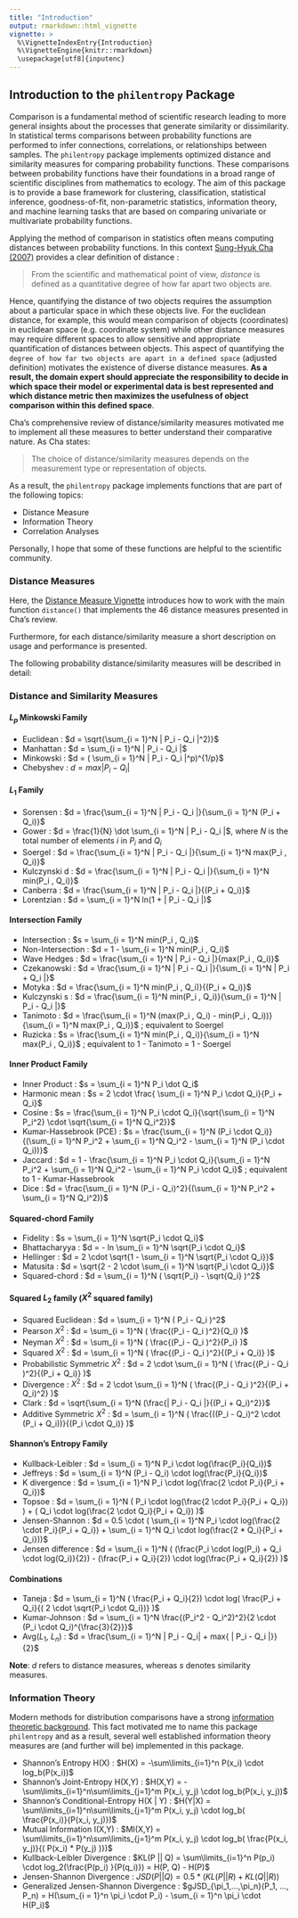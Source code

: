 ```yaml
---
title: "Introduction"
output: rmarkdown::html_vignette
vignette: >
  %\VignetteIndexEntry{Introduction}
  %\VignetteEngine{knitr::rmarkdown}
  \usepackage[utf8]{inputenc}
---
```


## Introduction to the `philentropy` Package

Comparison is a fundamental method of scientific research leading to more general insights about the processes that generate similarity or dissimilarity. In statistical terms comparisons between probability functions are performed to infer connections, correlations, or relationships between samples. The `philentropy` package implements optimized distance and similarity measures for comparing probability functions. These comparisons between probability functions have their foundations in a broad range of scientific disciplines from mathematics to ecology. The aim of this package is to provide a base framework for clustering, classification, statistical inference, goodness-of-fit, non-parametric statistics, information theory, and machine learning tasks that are based on comparing univariate or multivariate probability functions.

Applying the method of comparison in statistics often means computing distances between probability functions. In this context [Sung-Hyuk Cha (2007)](https://users.uom.gr/~kouiruki/sung.pdf) provides a clear definition of distance : 

> From the scientific and mathematical point of view, _distance_ is defined as a quantitative degree of how far apart two objects are.

Hence, quantifying the distance of two objects requires the assumption about a particular space in which these objects live. For the euclidean distance, for example, this would mean comparison of objects (coordinates) in euclidean space (e.g. coordinate system) while other distance measures may require different spaces to allow sensitive and appropriate quantification of distances between objects. This aspect of quantifying the `degree of how far two objects are apart in a defined space` (adjusted definition) motivates the existence of diverse distance measures. __As a result, the domain expert should appreciate the responsibility to decide in which space their model or experimental data is best represented and which distance metric then maximizes the usefulness of object comparison within this defined space__.   

Cha's comprehensive review of distance/similarity measures motivated me to implement all these measures to better understand their comparative nature. As Cha states:

> The choice of distance/similarity measures depends on the measurement type or representation of objects.

As a result, the `philentropy` package implements functions that are part of the following topics:

* Distance Measure
* Information Theory
* Correlation Analyses

Personally, I hope that some of these functions are helpful to the scientific community.

### Distance Measures

Here, the [Distance Measure Vignette](https://github.com/drostlab/philentropy/blob/master/vignettes/Distances.Rmd) introduces how to work with the main function `distance()` that implements the 46 distance measures presented in Cha's review.

Furthermore, for each distance/similarity measure a short description on usage and performance is presented.

The following probability distance/similarity measures will be described in detail:

### Distance and Similarity Measures 

#### $L_p$ Minkowski Family
* Euclidean : $d = \sqrt{\sum_{i = 1}^N | P_i - Q_i |^2)}$
* Manhattan : $d = \sum_{i = 1}^N | P_i - Q_i |$
* Minkowski : $d = ( \sum_{i = 1}^N | P_i - Q_i |^p)^{1/p}$
* Chebyshev : $d = max | P_i - Q_i |$

#### $L_1$ Family
* Sorensen : $d = \frac{\sum_{i = 1}^N | P_i - Q_i |}{\sum_{i = 1}^N (P_i + Q_i)}$
* Gower : $d = \frac{1}{N} \dot \sum_{i = 1}^N | P_i - Q_i |$, where $N$ is the total number of elements $i$ in $P_i$ and $Q_i$
* Soergel : $d = \frac{\sum_{i = 1}^N | P_i - Q_i |}{\sum_{i = 1}^N max(P_i , Q_i)}$
* Kulczynski d : $d = \frac{\sum_{i = 1}^N | P_i - Q_i |}{\sum_{i = 1}^N min(P_i , Q_i)}$
* Canberra : $d = \frac{\sum_{i = 1}^N | P_i - Q_i |}{(P_i + Q_i)}$
* Lorentzian : $d = \sum_{i = 1}^N ln(1 + | P_i - Q_i |)$

#### Intersection Family
* Intersection : $s = \sum_{i = 1}^N min(P_i , Q_i)$
* Non-Intersection : $d = 1 - \sum_{i = 1}^N min(P_i , Q_i)$
* Wave Hedges : $d = \frac{\sum_{i = 1}^N | P_i - Q_i |}{max(P_i , Q_i)}$
* Czekanowski : $d = \frac{\sum_{i = 1}^N | P_i - Q_i |}{\sum_{i = 1}^N | P_i + Q_i |}$
* Motyka : $d = \frac{\sum_{i = 1}^N min(P_i , Q_i)}{(P_i + Q_i)}$
* Kulczynski s : $d = \frac{\sum_{i = 1}^N min(P_i , Q_i)}{\sum_{i = 1}^N | P_i - Q_i |}$
* Tanimoto : $d = \frac{\sum_{i = 1}^N (max(P_i , Q_i) - min(P_i , Q_i))}{\sum_{i = 1}^N max(P_i , Q_i)}$ ; equivalent to Soergel
* Ruzicka : $s = \frac{\sum_{i = 1}^N min(P_i , Q_i)}{\sum_{i = 1}^N max(P_i , Q_i)}$ ; equivalent to 1 - Tanimoto = 1 - Soergel 

#### Inner Product Family
* Inner Product : $s = \sum_{i = 1}^N P_i \dot Q_i$
* Harmonic mean : $s = 2 \cdot \frac{ \sum_{i = 1}^N P_i \cdot Q_i}{P_i + Q_i}$
* Cosine : $s = \frac{\sum_{i = 1}^N P_i \cdot Q_i}{\sqrt{\sum_{i = 1}^N P_i^2} \cdot \sqrt{\sum_{i = 1}^N Q_i^2}}$
* Kumar-Hassebrook (PCE) : $s = \frac{\sum_{i = 1}^N (P_i \cdot Q_i)}{(\sum_{i = 1}^N P_i^2 + \sum_{i = 1}^N Q_i^2 - \sum_{i = 1}^N (P_i \cdot Q_i))}$
* Jaccard : $d = 1 - \frac{\sum_{i = 1}^N P_i \cdot Q_i}{\sum_{i = 1}^N P_i^2 + \sum_{i = 1}^N Q_i^2 - \sum_{i = 1}^N P_i \cdot Q_i}$ ; equivalent to 1 - Kumar-Hassebrook
* Dice : $d = \frac{\sum_{i = 1}^N (P_i - Q_i)^2}{(\sum_{i = 1}^N P_i^2 + \sum_{i = 1}^N Q_i^2)}$

#### Squared-chord Family
* Fidelity : $s = \sum_{i = 1}^N \sqrt{P_i \cdot Q_i}$
* Bhattacharyya : $d = - ln \sum_{i = 1}^N \sqrt{P_i \cdot Q_i}$
* Hellinger : $d = 2 \cdot \sqrt{1 - \sum_{i = 1}^N \sqrt{P_i \cdot Q_i}}$
* Matusita : $d = \sqrt{2 - 2 \cdot \sum_{i = 1}^N \sqrt{P_i \cdot Q_i}}$
* Squared-chord : $d = \sum_{i = 1}^N ( \sqrt{P_i} - \sqrt{Q_i} )^2$

#### Squared $L_2$ family ($X^2$ squared family)
* Squared Euclidean : $d = \sum_{i = 1}^N ( P_i - Q_i )^2$
* Pearson $X^2$ : $d = \sum_{i = 1}^N ( \frac{(P_i - Q_i )^2}{Q_i} )$
* Neyman $X^2$ : $d = \sum_{i = 1}^N ( \frac{(P_i - Q_i )^2}{P_i} )$
* Squared $X^2$ : $d = \sum_{i = 1}^N ( \frac{(P_i - Q_i )^2}{(P_i + Q_i)} )$
* Probabilistic Symmetric $X^2$ : $d = 2 \cdot \sum_{i = 1}^N ( \frac{(P_i - Q_i )^2}{(P_i + Q_i)} )$
* Divergence : $X^2$ : $d = 2 \cdot \sum_{i = 1}^N ( \frac{(P_i - Q_i )^2}{(P_i + Q_i)^2} )$
* Clark : $d = \sqrt{\sum_{i = 1}^N (\frac{| P_i - Q_i |}{(P_i + Q_i)^2}}$
* Additive Symmetric $X^2$ : $d = \sum_{i = 1}^N ( \frac{((P_i - Q_i)^2 \cdot (P_i + Q_i))}{(P_i \cdot Q_i)} )$

#### Shannon's Entropy Family
* Kullback-Leibler : $d = \sum_{i = 1}^N P_i \cdot log(\frac{P_i}{Q_i})$
* Jeffreys : $d = \sum_{i = 1}^N (P_i - Q_i) \cdot log(\frac{P_i}{Q_i})$
* K divergence : $d = \sum_{i = 1}^N P_i \cdot log(\frac{2 \cdot P_i}{P_i + Q_i})$
* Topsoe : $d = \sum_{i = 1}^N ( P_i \cdot log(\frac{2 \cdot P_i}{P_i + Q_i}) ) + ( Q_i \cdot log(\frac{2 \cdot Q_i}{P_i + Q_i}) )$
* Jensen-Shannon :  $d = 0.5 \cdot ( \sum_{i = 1}^N P_i \cdot log(\frac{2 \cdot P_i}{P_i + Q_i}) + \sum_{i = 1}^N Q_i \cdot log(\frac{2 * Q_i}{P_i + Q_i}))$ 
* Jensen difference : $d = \sum_{i = 1}^N ( (\frac{P_i \cdot log(P_i) + Q_i \cdot log(Q_i)}{2}) - (\frac{P_i + Q_i}{2}) \cdot log(\frac{P_i + Q_i}{2}) )$

#### Combinations
* Taneja : $d = \sum_{i = 1}^N ( \frac{P_i + Q_i}{2}) \cdot log( \frac{P_i + Q_i}{( 2 \cdot \sqrt{P_i \cdot Q_i})} )$
* Kumar-Johnson : $d = \sum_{i = 1}^N \frac{(P_i^2 - Q_i^2)^2}{2 \cdot (P_i \cdot Q_i)^{\frac{3}{2}}}$
* Avg($L_1$, $L_n$) : $d = \frac{\sum_{i = 1}^N | P_i - Q_i| + max{ | P_i - Q_i |}}{2}$

__Note__: $d$ refers to distance measures, whereas $s$ denotes similarity measures.

### Information Theory

Modern methods for distribution comparisons have a strong [information theoretic background](http://compbio.biosci.uq.edu.au/mediawiki/upload/b/b3/Jaynes_PhysRev1957-1.pdf). This fact motivated me to name this package `philentropy` and as a result, several well established information theory measures are (and further will be) implemented in this package. 

- Shannon's Entropy H(X) : $H(X) = -\sum\limits_{i=1}^n P(x_i) \cdot log_b(P(x_i))$
- Shannon's Joint-Entropy H(X,Y) : $H(X,Y) = -\sum\limits_{i=1}^n\sum\limits_{j=1}^m P(x_i, y_j) \cdot log_b(P(x_i, y_j))$
- Shannon's Conditional-Entropy H(X | Y) : $H(Y|X) = \sum\limits_{i=1}^n\sum\limits_{j=1}^m P(x_i, y_j) \cdot log_b( \frac{P(x_i)}{P(x_i, y_j)})$
- Mutual Information I(X,Y) : $MI(X,Y) = \sum\limits_{i=1}^n\sum\limits_{j=1}^m P(x_i, y_j) \cdot log_b( \frac{P(x_i, y_j)}{( P(x_i) * P(y_j) )})$
- Kullback-Leibler Divergence : $KL(P || Q) = \sum\limits_{i=1}^n P(p_i) \cdot log_2(\frac{P(p_i) }{P(q_i)}) = H(P, Q) - H(P)$
- Jensen-Shannon Divergence : $JSD(P || Q) = 0.5 * (KL(P || R) + KL(Q || R))$
- Generalized Jensen-Shannon Divergence : $gJSD_{\pi_1,...,\pi_n}(P_1, ..., P_n) = H(\sum_{i = 1}^n \pi_i \cdot P_i) - \sum_{i = 1}^n \pi_i \cdot H(P_i)$


